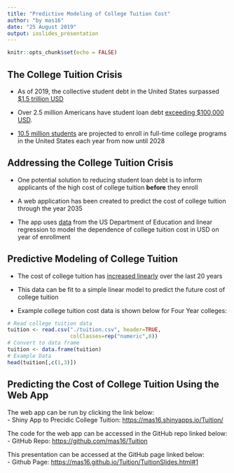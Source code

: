 ```yaml
---
title: "Predictive Modeling of College Tuition Cost"
author: "by mas16"
date: "25 August 2019"
output: ioslides_presentation
---
```


```r
knitr::opts_chunk$set(echo = FALSE)
```

## The College Tuition Crisis

* As of 2019, the collective student debt in the United States surpassed [$1.5 trillion USD](https://www.cnbc.com/2019/05/16/students-families-need-support-systems-to-handle-college-debt-crisis.html)

* Over 2.5 million Americans have student loan debt [exceeding $100,000 USD](https://www.forbes.com/sites/zackfriedman/2019/02/25/student-loan-debt-statistics-2019/#65585571133f).

* [10.5 million students](https://nces.ed.gov/programs/coe/indicator_cha.asp) are projected to enroll in full-time college programs in the United States each year from now until 2028

## Addressing the College Tuition Crisis

* One potential solution to reducing student loan debt is to inform applicants of the high cost of college tuition **before** they enroll

* A web application has been created to predict the cost of college tuition through the year 2035

* The app uses [data](https://nces.ed.gov/fastfacts/display.asp?id=76) from the US Department of Education and linear regression to model the dependence of college tuition cost in USD on year of enrollment

## Predictive Modeling of College Tuition

* The cost of college tuition has [increased linearly]((https://nces.ed.gov/fastfacts/display.asp?id=76)) over the last 20 years

* This data can be fit to a simple linear model to predict the future cost of college tuition

* Example college tuition cost data is shown below for Four Year colleges:

```r
# Read college tuition data
tuition <- read.csv("./tuition.csv", header=TRUE, 
                    colClasses=rep("numeric",8))
# Convert to data frame
tuition <- data.frame(tuition)
# Example Data
head(tuition[,c(1,3)])
```

## Predicting the Cost of College Tuition Using the Web App

The web app can be run by clicking the link below:  
- Shiny App to Precidic College Tuition: [https://mas16.shinyapps.io/Tuition/](https://mas16.shinyapps.io/Tuition/) 

The code for the web app can be accessed in the GitHub repo linked below:  
- GitHub Repo: [https://github.com/mas16/Tuition](https://github.com/mas16/Tuition)

This presentation can be accessed at the GitHub page linked below:  
- Github Page: [https://mas16.github.io/Tuition/TuitionSlides.html#1](https://mas16.github.io/Tuition/TuitionSlides.html#1)